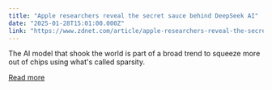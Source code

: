 ```yaml
---
title: "Apple researchers reveal the secret sauce behind DeepSeek AI"
date: "2025-01-28T15:01:00.000Z"
link: "https://www.zdnet.com/article/apple-researchers-reveal-the-secret-sauce-behind-deepseek-ai/"
---
```


The AI model that shook the world is part of a broad trend to squeeze more out of chips using what's called sparsity.

[Read more](https://www.zdnet.com/article/apple-researchers-reveal-the-secret-sauce-behind-deepseek-ai/)
